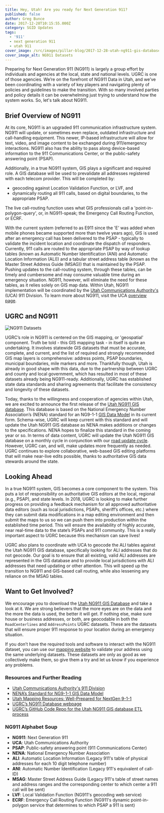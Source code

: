 ```yaml
---
title: Hey, Utah! Are you ready for Next Generation 911?
published: false
author: Greg Bunce
date: 2017-12-28T10:15:55.000Z
category: SGID Updates
tags:
  - '911'
  - next generation 911
  - utah 911
cover_image: /src/images/pillar-blog/2017-12-28-utah-ng911-gis-database/utah-ng911-database.png
cover_image_alt: NG911 Datasets
---
```



Preparing for Next Generation 911 (NG911) is largely a group effort by individuals and agencies at the local, state and national levels. UGRC is one of those agencies. We’re on the forefront of NG911 Data in Utah, and we’ve been coordinating with a variety of key players and navigating plenty of policies and guidelines to make the transition. With so many involved parties and policy details it can be overwhelming just trying to understand how the system works. So, let's talk about NG911.

## Brief Overview of NG911

At its core, NG911 is an upgraded 911 communication infrastructure system. NG911 will update, or sometimes even replace, outdated infrastructure and call-handling equipment. This newer, IP-based infrastructure will allow for text, video, and image content to be exchanged during 911/emergency interactions. NG911 also has the ability to pass along device-based information to the 911 Communications Center, or the public-safety answering point (PSAP).

Additionally, in a true NG911 system, GIS plays a significant and required role. A GIS database will be used to prevalidate all addresses registered with each telecom provider. This will be completed by:

- geocoding against Location Validation Function, or LVF, and
- dynamically routing all 911 calls, based on digital boundaries, to the appropriate PSAP.

The live call-routing function uses what GIS professionals call a 'point-in-polygon-query', or, in NG911-speak; the Emergency Call Routing Function, or ECRF.

With the current system (referred to as E911 since the 'E' was added when mobile phones became supported more than twelve years ago), GIS is used after an emergency call has been delivered to the PSAP - typically to validate the incident location and coordinate the dispatch of responders. Currently, 911 calls are routed to the appropriate PSAP by way of lookup tables (known as Automatic Number Identification (ANI) and Automatic Location Information (ALI)) and a tabular street address table (known as the Master Street Address Guide (MSAG)) that is maintained by the PSAP. Pushing updates to the call-routing system, through these tables, can be timely and cumbersome and may consume valuable time during an emergency situation. NG911, however, will eliminate the need for these tables, as it relies solely on GIS map data. Within Utah, NG911 implementation will be coordinated by the [Utah Communications Authority's](https://uca911.org/911-division) (UCA) 911 Division. To learn more about NG911, visit the UCA [overview page](https://uca911.org/911-division/ng-911-gis).

## UGRC and NG911

![NG911 Datasets](../../images/pillar-blog/2017-12-28-utah-ng911-gis-database/utah-ng911-database.png)

UGRC’s role in NG911 is centered on the GIS mapping, or 'geospatial' component. Truth be told - this GIS mapping task - in itself is quite an undertaking. It involves statewide GIS datasets that must be accurate, complete, and current, and the list of required and strongly recommended GIS map layers is comprehensive: address points, PSAP boundaries, municipal boundaries, mile markers and more. Thankfully though, Utah is already in good shape with this data, due to the partnership between UGRC and county and local government, which has resulted in most of these datasets already being NG911-ready. Additionally, UGRC has established state data standards and sharing agreements that facilitate the consistency and longevity of these datasets.

Today, thanks to the willingness and cooperation of agencies within Utah, we are excited to announce the first release of the [Utah NG911 GIS database](/solutions/for-emergency-response/). This database is based on the National Emergency Number Association’s (NENA) standard for an NG9-1-1 [GIS Data Model](https://dev.nena.org/higherlogic/ws/public/download/9828/20161206_NG9-1-1%20GIS%20Data%20Model_PubRvw.pdf) in its current form. Schema-wise, UGRC will keep current with this standard and will update the Utah NG911 GIS database as NENA makes additions or changes to the specifications. NENA hopes to finalize this standard in the coming year or so. In terms of data content, UGRC will update the Utah NG911 GIS database on a monthly cycle in conjunction with our [road update cycle](/products/sgid/transportation/road-centerlines/). However, UGRC can, and will, make updates more frequently as needed. UGRC continues to explore collaborative, web-based GIS editing platforms that will make near-live edits possible, thanks to authoritative GIS data stewards around the state.

## Looking Ahead

In a true NG911 system, GIS becomes a core component to the system. This puts a lot of responsibility on authoritative GIS editors at the local, regional (e.g., PSAP), and state levels. In 2018, UGRC is looking to make further progress on providing a feedback mechanism for all approved authoritative data editors (such as local jurisdictions, PSAPs, sheriff’s offices, etc.) where they can submit data modifications in a map editing environment and then submit the maps to us so we can push them into production within the established time period. This will ensure the availability of highly accurate, near real-time data to the state’s PSAPs and 911 community. This is a really important aspect to UGRC because this mechanism can save lives!

UGRC also plans to coordinate with UCA to geocode the ALI tables against the Utah NG911 GIS database, specifically looking for ALI addresses that do not geocode. Our goal is to ensure that all existing, valid ALI addresses are represented in the GIS database and to provide local jurisdictions with ALI addresses that need updating or other attention. This will speed up the transition to NG911 and GIS-based call routing, while also lessening any reliance on the MSAG tables.

## Want to Get Involved?

We encourage you to download the [Utah NG911 GIS Database](/solutions/for-emergency-response/) and take a look at it. We are strong believers that the more eyes are on the data and the more the data is used, the better it will get. If nothing else, make sure house or business addresses, or both, are geocodable in both the `RoadCenterlines` and `AddressPoints` UGRC datasets. These are the datasets that will ensure proper 911 response to your location during an emergency situation.

If you don’t have the required tools and software to interact with the NG911 dataset, you can use our [mapping website](https://atlas.utah.gov/) to validate your address using the same underlying datasets. These datasets are only as good as we collectively make them, so give them a try and let us know if you experience any problems.

<Contacts subject={frontmatter.title} contactKey="roads" />

### Resources and Further Reading

- [Utah Communications Authority's 911 Division](https://uca911.org/911-division)
- [NENA’s Standard for NG9-1-1 GIS Data Model](https://dev.nena.org/higherlogic/ws/public/download/9828/20161206_NG9-1-1%20GIS%20Data%20Model_PubRvw.pdf)
- [Utah Mapping Resources: Well-Prepared for NextGen 9-1-1](/blog/2013-11-26-utah-mapping-resources-well-prepared-for-nextgen-911/)
- [UGRC’s NG911 Database webpage](/solutions/for-emergency-response/)
- [UGRC’s GitHub Code Repo for the Utah NG911 GIS database ETL process](https://github.com/gregbunce/NextGen911UtahGISDataLoader)

### NG911 Alphabet Soup

- **NG911**: Next Generation 911
- **UCA**: Utah Communications Authority
- **PSAP**: Public-safety answering point (911 Communications Center)
- **NENA**: National Emergency Number Association
- **ALI**: Automatic Location Information (Legacy 911's table of physical addresses for each 10 digit telephone number)
- **ANI**: Automatic Number Identification (Legacy 911's equivalent of call-ID)
- **MSAG**: Master Street Address Guide (Legacy 911's table of street names and address ranges and the corresponding center to which center a 911 call will be sent)
- **LVF**: Local Validation Function (NG911's geocoding web service)
- **ECRF**: Emergency Call Routing Function (NG911's dynamic point-in-polygon service that determines to which PSAP a 911 is sent)

